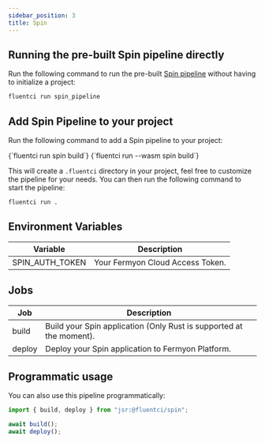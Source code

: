 ```yaml
---
sidebar_position: 3
title: Spin
---
```


## Running the pre-built Spin pipeline directly

Run the following command to run the pre-built [Spin pipeline](https://github.com/fluent-ci-templates/spin-pipeline) without having to initialize a project:

```bash
fluentci run spin_pipeline
```

## Add Spin Pipeline to your project

Run the following command to add a Spin pipeline to your project:


<Tabs>
  <TabItem value="dagger" label="Dagger">
    <CodeBlock language="bash">
      {`fluentci run spin build`}
    </CodeBlock>
  </TabItem>
  <TabItem value="wasm" label="Wasm">
    <CodeBlock language="bash">
      {`fluentci run --wasm spin build`}

</CodeBlock>
</TabItem>
</Tabs>

This will create a `.fluentci` directory in your project, feel free to customize the pipeline for your needs.
You can then run the following command to start the pipeline:

```bash
fluentci run .
```

## Environment Variables

| Variable        | Description                      |
| --------------- | -------------------------------- |
| SPIN_AUTH_TOKEN | Your Fermyon Cloud Access Token. |

## Jobs

| Job    | Description                                                         |
| ------ | ------------------------------------------------------------------- |
| build  | Build your Spin application (Only Rust is supported at the moment). |
| deploy | Deploy your Spin application to Fermyon Platform.                   |

## Programmatic usage

You can also use this pipeline programmatically:

```typescript
import { build, deploy } from "jsr:@fluentci/spin";

await build();
await deploy();
```
